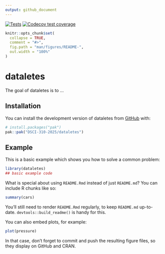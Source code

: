 ```yaml
---
output: github_document
---
```


<!-- badges: start -->
[![Tests](https://github.com/DSCI-310-2025/dataletes/actions/workflows/test.yml/badge.svg)](https://github.com/DSCI-310-2025/dataletes/actions/workflows/test.yml)
[![Codecov test
coverage](https://codecov.io/gh/DSCI-310-2025/dataletes/graph/badge.svg)](https://app.codecov.io/gh/DSCI-310-2025/dataletes)
<!-- badges: end -->

```r
knitr::opts_chunk$set(
  collapse = TRUE,
  comment = "#>",
  fig.path = "man/figures/README-",
  out.width = "100%"
)
```

# dataletes

<!-- badges: start -->
<!-- badges: end -->

The goal of dataletes is to ...

## Installation

You can install the development version of dataletes from [GitHub](https://github.com/) with:

``` r
# install.packages("pak")
pak::pak("DSCI-310-2025/dataletes")
```

## Example

This is a basic example which shows you how to solve a common problem:

```r
library(dataletes)
## basic example code
```

What is special about using `README.Rmd` instead of just `README.md`? You can include R chunks like so:

```r
summary(cars)
```

You'll still need to render `README.Rmd` regularly, to keep `README.md` up-to-date. `devtools::build_readme()` is handy for this.

You can also embed plots, for example:

```r
plot(pressure)
```

In that case, don't forget to commit and push the resulting figure files, so they display on GitHub and CRAN.
